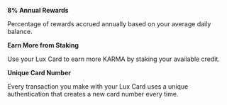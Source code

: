 **8% Annual Rewards**

Percentage of rewards accrued annually based on your average daily balance.

**Earn More from Staking**

Use your Lux Card to earn more KARMA by staking your available credit.

**Unique Card Number**

Every transaction you make with your Lux Card uses a unique authentication that creates a new card number every time.